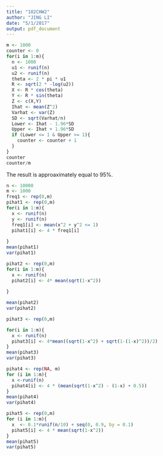 ```yaml
---
title: "102CHW2"
author: "JING LI"
date: "5/1/2017"
output: pdf_document
---
```


```r
m <- 1000
counter <- 0 
for(i in 1:m){
  n <- 1000
  u1 <- runif(n)
  u2 <- runif(n)
  theta <- 2 * pi * u1
  R <- sqrt(2 * -log(u2))
  X <- R * cos(theta)
  Y <- R * sin(theta)
  Z <- c(X,Y)
  Ihat <- mean(Z^2)
  Varhat <- var(Z)
  SD <- sqrt(Varhat/n)
  Lower <- Ihat - 1.96*SD
  Upper <- Ihat + 1.96*SD
  if (Lower <= 1 & Upper >= 1){
    counter <- counter + 1
  }
}
counter
counter/m
```
The result is approaximately equal to 95%.


```r

n <- 10000 
m <- 1000 
freq1 <- rep(0,m)
pihat1 <- rep(0,m)
for(i in 1:m){
  x <- runif(n)
  y <- runif(n)
  freq1[i] <- mean(x^2 + y^2 <= 1)
  pihat1[i] <- 4 * freq1[i]
  
}
mean(pihat1)
var(pihat1)
```

```r
pihat2 <- rep(0,m)
for(i in 1:m){
  x <- runif(n)
  pihat2[i] <- 4* mean(sqrt(1-x^2))
  
}

mean(pihat2)
var(pihat2)
```
```r
pihat3 <- rep(0,m)

for(i in 1:m){
  x <- runif(n)
  pihat3[i] <- 4*mean((sqrt(1-x^2) + sqrt(1-(1-x)^2))/2)
}
mean(pihat3)
var(pihat3)
```
```r
pihat4 <- rep(NA, m)
for (i in 1:m){
  x <-runif(n)
  pihat4[i] <- 4 * (mean(sqrt(1-x^2) - (1-x) + 0.5))
}
mean(pihat4)
var(pihat4)
```


```r
pihat5 <- rep(0,m)
for (i in 1:m){
  x  <- 0.1*runif(n/10) + seq(0, 0.9, by = 0.1)
  pihat5[i] <- 4 * mean(sqrt(1-x^2))
}
mean(pihat5)
var(pihat5)
```

